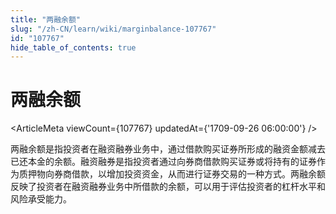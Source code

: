 ```yaml
---
title: "两融余额"
slug: "/zh-CN/learn/wiki/marginbalance-107767"
id: "107767"
hide_table_of_contents: true
---
```



# 两融余额

<ArticleMeta viewCount={107767} updatedAt={'1709-09-26 06:00:00'} />

两融余额是指投资者在融资融券业务中，通过借款购买证券所形成的融资金额减去已还本金的余额。融资融券是指投资者通过向券商借款购买证券或将持有的证券作为质押物向券商借款，以增加投资资金，从而进行证券交易的一种方式。两融余额反映了投资者在融资融券业务中所借款的余额，可以用于评估投资者的杠杆水平和风险承受能力。
